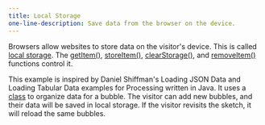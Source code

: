 ```yaml
---
title: Local Storage
one-line-description: Save data from the browser on the device.
---
```


Browsers allow websites to store data on the visitor's
device. This is called
<a href="https://developer.mozilla.org/en-US/docs/Web/API/Window/localStorage" target="_blank">local storage</a>.
The <a href="https://p5js.org/reference/#/p5/getItem" target="_blank">getItem()</a>,
<a href="https://p5js.org/reference/#/p5/storeItem" target="_blank">storeItem()</a>,
<a href="https://p5js.org/reference/#/p5/clearStorage" target="_blank">clearStorage()</a>,
and <a href="https://p5js.org/reference/#/p5/removeItem" target="_blank">removeItem()</a>
functions control it.

This example is inspired by Daniel Shiffman's Loading JSON Data and Loading 
Tabular Data examples for Processing written in Java. It uses a
<a href="https://p5js.org/reference/#/p5/class" target="_blank">class</a>
to organize data for a bubble. The visitor can add new bubbles, and their data 
will be saved in local storage. If the visitor revisits the sketch, it will
reload the same bubbles.